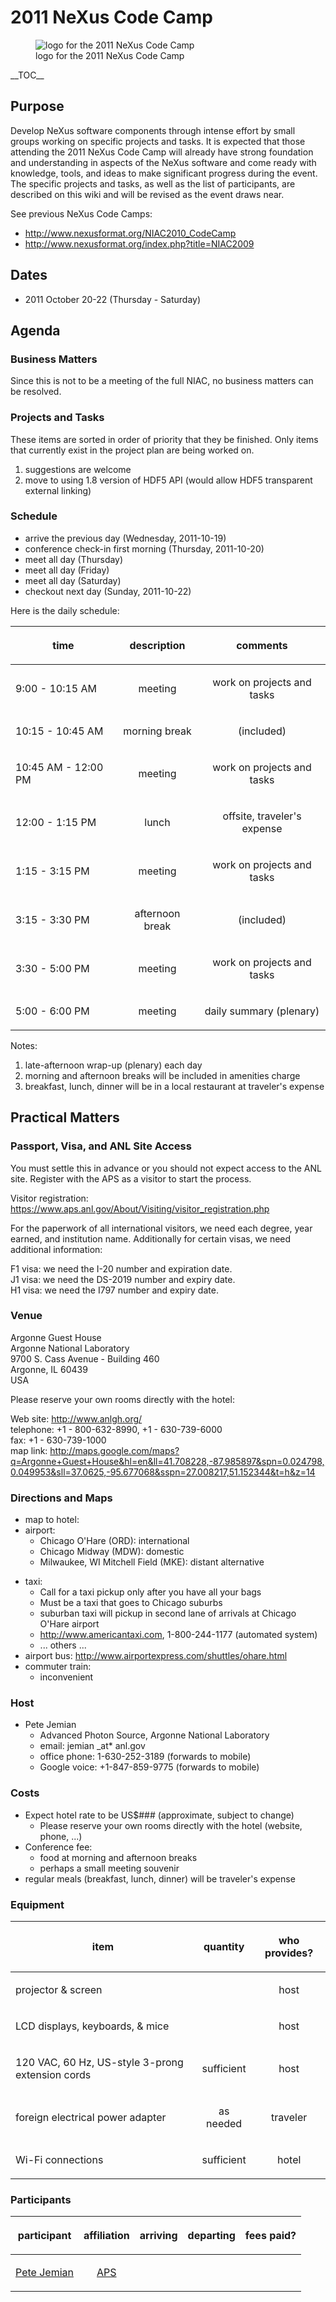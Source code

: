 = 2011 NeXus Code Camp =

[[Image:NeXusCodeCamp2011-logo.png| logo for the 2011 NeXus Code Camp]]

__TOC__


== Purpose ==

Develop NeXus software components through intense effort by small groups working on specific projects and tasks.  It is expected that those attending the 2011 NeXus Code Camp will already have strong foundation and understanding in aspects of the NeXus software and come ready with knowledge, tools, and ideas to make significant progress during the event.  The specific projects and tasks, as well as the list of participants, are described on this wiki and will be revised as the event draws near.

See previous NeXus Code Camps:
* http://www.nexusformat.org/NIAC2010_CodeCamp
* http://www.nexusformat.org/index.php?title=NIAC2009

== Dates ==

* 2011 October 20-22 (Thursday - Saturday)

== Agenda ==

=== Business Matters ===

Since this is not to be a meeting of the full NIAC, no business matters can be resolved.

=== Projects and Tasks ===

These items are sorted in order of priority that they be finished. Only items that currently exist in the project plan are being worked on.

# suggestions are welcome
# move to using 1.8 version of HDF5 API (would allow HDF5 transparent external linking)

=== Schedule ===

* arrive the previous day (Wednesday, 2011-10-19)
* conference check-in first morning (Thursday, 2011-10-20)
* meet all day (Thursday)
* meet all day (Friday)
* meet all day (Saturday)
* checkout next day (Sunday, 2011-10-22)

Here is the daily schedule:

{| border="1"
|-
! time || description || comments
|-
| 9:00 - 10:15 AM
| align="center" | meeting
| align="center" | work on projects and tasks
|-
| 10:15 - 10:45 AM
| align="center" | morning break
| align="center" | (included)
|-
| 10:45 AM - 12:00 PM
| align="center" | meeting
| align="center" | work on projects and tasks
|-
| 12:00  - 1:15 PM
| align="center" | lunch
| align="center" | offsite, traveler's expense
|-
| 1:15 - 3:15 PM
| align="center" | meeting
| align="center" | work on projects and tasks
|-
| 3:15 - 3:30 PM
| align="center" | afternoon break
| align="center" | (included)
|-
| 3:30 - 5:00 PM
| align="center" | meeting
| align="center" | work on projects and tasks
|-
| 5:00 - 6:00 PM
| align="center" | meeting
| align="center" | daily summary (plenary)
|}


Notes:
# late-afternoon wrap-up (plenary) each day
# morning and afternoon breaks will be included in amenities charge
# breakfast, lunch, dinner will be in a local restaurant at traveler's expense

== Practical Matters ==

=== Passport, Visa, and ANL Site Access ===

You must settle this in advance or you should not expect access to the ANL site.  Register with the APS as a visitor to start the process.

;Visitor registration: https://www.aps.anl.gov/About/Visiting/visitor_registration.php

For the paperwork of all international visitors, we need each degree, year earned, and institution name.  Additionally for certain visas, we need additional information:

;F1 visa: we need the I-20 number and expiration date.
;J1 visa: we need the DS-2019 number and expiry date.
;H1 visa: we need the I797 number and expiry date.

=== Venue ===

Argonne Guest House
<br> Argonne National Laboratory
<br> 9700 S. Cass Avenue - Building 460
<br> Argonne, IL 60439
<br> USA

Please reserve your own rooms directly with the hotel:
;Web site: http://www.anlgh.org/
;telephone: +1 - 800-632-8990, +1 - 630-739-6000
;fax: +1 - 630-739-1000
;map link: http://maps.google.com/maps?q=Argonne+Guest+House&hl=en&ll=41.708228,-87.985897&spn=0.024798,0.049953&sll=37.0625,-95.677068&sspn=27.008217,51.152344&t=h&z=14

=== Directions and Maps ===

* map to hotel: &nbsp;
* airport:
** Chicago O'Hare (ORD): international
** Chicago Midway (MDW): domestic
** Milwaukee, WI Mitchell Field (MKE): distant alternative

* taxi: 
** Call for a taxi pickup only after you have all your bags
** Must be a taxi that goes to Chicago suburbs
** suburban taxi will pickup in second lane of arrivals at Chicago O'Hare airport
** http://www.americantaxi.com, 1-800-244-1177 (automated system)
** ... others ...
* airport bus: http://www.airportexpress.com/shuttles/ohare.html
* commuter train: 
** inconvenient

=== Host ===

* Pete Jemian
** Advanced Photon Source, Argonne National Laboratory
** email: jemian _at* anl.gov
** office phone: 1-630-252-3189 (forwards to mobile)
** Google voice: +1-847-859-9775 (forwards to mobile)

=== Costs ===

*Expect hotel rate to be US$### (approximate, subject to change)
** Please reserve your own rooms directly with the hotel (website, phone, ...)
*Conference fee: &nbsp;
** food at morning and afternoon breaks
** perhaps a small meeting souvenir
* regular meals (breakfast, lunch, dinner) will be traveler's expense

=== Equipment ===

{| border="1"
|-
! item || quantity || who provides?
|-
| projector & screen
| align="center" | &nbsp;
| align="center" | host
|-
| LCD displays, keyboards, & mice 
| align="center" | &nbsp;
| align="center" | host
|-
| 120 VAC, 60 Hz, US-style 3-prong extension cords
| align="center" | sufficient
| align="center" | host
|-
| foreign electrical power adapter
| align="center" | as needed
| align="center" | traveler
|-
| Wi-Fi connections
| align="center" | sufficient
| align="center" | hotel
|}

=== Participants ===

{| border="1"
|-
! participant || affiliation || arriving || departing || fees paid?
|-
| [[User:Pete Jemian|Pete Jemian]]
| align="center" | [http://www.aps.anl.gov APS]
| align="center" | &nbsp;
| align="center" | &nbsp;
| align="center" | &nbsp;
|}